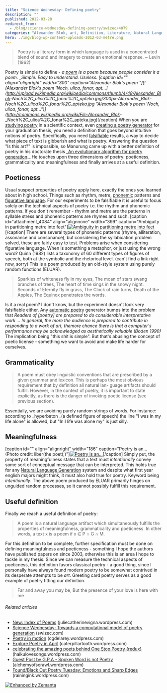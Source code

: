 ```yaml
---
title: "Science Wednesday: Defining poetry"
description: ""
published: 2012-03-28
redirect_from:
  - /blog/science-wednesday-defining-poetry/swizec/4079
categories: "Alexander Blok, art, Definition, Literature, Natural Language Generation, Online Writing, Poetry, Uncategorized"
hero: ./img/blog-wp-content-uploads-2012-03-metre.png
---
```


> Poetry is a literary form in which language is used in a concentrated blend of sound and imagery to create an emotional response. ~ Levin (1962)

Poetry is simple to define - _a [poem](http://en.wikipedia.org/wiki/Poetry "Poetry") is a poem because people consider it a poem. \_Simple. Easy to understand. Useless. \[caption id="" align="alignright" width="300" caption="Alexander Blok's poem "]\[![Alexander Blok's poem 'Noch, ulica, fonar, apt...]\(<http://upload.wikimedia.org/wikipedia/commons/thumb/4/48/Alexander_Blok>_-_Noch%2C_ulica%2C_fonar%2C_apteka.jpg/300px-Alexander_Blok_-_Noch%2C_ulica%2C_fonar%2C_apteka.jpg "Alexander Blok's poem 'Noch, ulica, fonar, apt...")](<http://commons.wikipedia.org/wiki/File:Alexander_Blok>_-_Noch%2C_ulica%2C_fonar%2C_apteka.jpg)\[/caption] When you are [studying poetry](http://swizec.com/blog/science-wednesday-towards-a-computational-model-of-poetry-generation/swizec/3855) in a scientific context, even [creating a poetry generator](https://github.com/Swizec/Le-Thesis) for your graduation thesis, you need a definition that goes beyond intuitive notions of poetry. Specifically, you need [falsifiable](http://en.wikipedia.org/wiki/Falsifiability "Falsifiability") results, a way to decide what piece of text is gibberish and what is poetry. Answering the question "Is this art?" is impossible, so Manurung came up with a better definition of poetry in his doctorate thesis _[An evolutionary algorithm for poetry generation](http://academic.research.microsoft.com/Paper/2348039.aspx).\_ He touches upon three dimensions of poetry: poeticness, grammaticality and meaningfulness and finally arrives at a useful definition.

## Poeticness

Usual suspect properties of poetry apply here, exactly the ones you learned about in high school. Things such as rhythm, metre, [phonemic](http://en.wikipedia.org/wiki/Phoneme "Phoneme") patterns and [figurative language](http://en.wikipedia.org/wiki/Literal_and_figurative_language "Literal and figurative language"). For our experiments to be falsifiable it is useful to focus solely on the technical aspects of poetry i.e. the rhythm and phonemic patterns. If you don't remember - rhythm and metre are the patterns in syllable stress and phonemic patterns are rhymes and such. \[caption id="attachment_4084" align="alignnone" width="399" caption="Ambiguity in partitioning metre into feet"][![Ambiguity in partitioning metre into feet](http://swizec.com/blog/wp-content/uploads/2012/03/metre.png "Ambiguity in partitioning metre into feet")](./img/blog-wp-content-uploads-2012-03-metre.png)\[/caption] There are several types of phonemic patterns (rhyme, alliteration, assonance and consonance), but considering the syllabication problem solved, these are fairly easy to test. Problems arise when considering figurative language. When is something a metaphor, or just using the wrong word? Quinn (1982) lists a taxonomy of 60 different types of figures of speech, both at the symbolic and the rhetorical level. (can't find a link right now, sorry) This is a poem produced by an old-style system using purely random functions (ELUAR).

> Sparkles of whiteness fly in my eyes, The moan of stars swang branches of trees, The heart of time sings in the snowy night. Seconds of Eternity fly in grass, The Clock of rain turns, Death of the Apples, The Equinox penetrates the words.

Is it a real poem? I don't know, but the experiment doesn't look very falsifiable either. Any [automatic poetry](http://en.wikipedia.org/wiki/Surrealist_techniques "Surrealist techniques") generator bumps into the problem that _Readers of \[poetry] are prepared to do considerable interpretative work ... In general, the more the audience is prepared to contribute in responding to a work of art, themore chance there is that a computer's performance may be acknowledged as aesthetically valuable (Boden 1990)_ The implication being "this shit is simple". But that's abusing the concept of poetic license - something we want to avoid and make life harder for ourselves.

## Grammaticality

> A poem must obey linguistic conventions that are prescribed by a given grammar and lexicon. This is perhaps the most obvious requirement that by definition all natural lan- guage artifacts should fulfill. However, in the context of poetry, it is important to state explicitly, as there is the danger of invoking poetic license (see previous section).

Essentially, we are avoiding purely random strings of words. For instance: according to _hyperbaton _(a defined figure of speech) the line "I was in my life alone" is allowed, but "In I life was alone my" is just silly.

## Meaningfulness

\[caption id="" align="alignright" width="186" caption="Poetry is an... (Photo credit: liber(the poet);)"][![Poetry is an...](./img/2523-4236215697_595587b794_m.jpg "Poetry is an...")](http://www.flickr.com/photos/22179411@N06/4236215697)\[/caption] Simply put, the property of meaningfulness states that a text must _intentionally_ convey some sort of conceptual message that can be interpreted. This holds true for any [Natural Language Generation](http://en.wikipedia.org/wiki/Natural_language_generation "Natural language generation") system and despite what first year english majors might think, it must also hold true for poetry. Keyword being _intentionally_. The above poem produced by ELUAR primarily hinges on unguided random processes, so it cannot possibly fulfill this requirement.

## Useful definition

Finally we reach a useful definition of poetry:

> A poem is a natural language artifact which simultaneously fulfills the properties of meaningfulness, grammaticality and poeticness. In other words, a text x is a poem if x ∈ P ∩ G ∩ M.

For this definition to be complete, further specification must be done on defining meaningfulness and poeticness - something I hope the authors have published papers on since 2003, otherwise this is an area I hope to tackle in my thesis. Since we can measure the technical aspects of poeticness, this definition favors classical poetry - a good thing, since I personally have always found modern poetry to be somewhat contrived in its desperate attempts to be _art_. Greeting card poetry serves as a good example of poetry fitting our definition.

> Far and away you may be, But the presence of your love is here with me

###### Related articles

- [New: Index of Poems](http://juliecatherinevigna.wordpress.com/2012/03/25/new-index-of-poems/) (juliecatherinevigna.wordpress.com)
- [Science Wednesday: Towards a computational model of poetry generation](http://swizec.com/blog/science-wednesday-towards-a-computational-model-of-poetry-generation/swizec/3855) (swizec.com)
- [Poetry in motion](http://cgdelarey.wordpress.com/2012/03/27/poetry-in-motion/) (cgdelarey.wordpress.com)
- [Explore Poetry in April](http://caterpillartooth.wordpress.com/2012/03/27/explore-poetry-in-april/) (caterpillartooth.wordpress.com)
- [celebrating the amazing poets behind One Stop Poetry {redux}](http://haikulovesongs.wordpress.com/2012/03/27/celebrating-the-amazing-poets-behind-one-stop-poetry-redux/) (haikulovesongs.wordpress.com)
- [Guest Post by G.P.A - Spoken Word is not Poetry](http://alchemyofscrawl.wordpress.com/2012/03/24/guest-post-by-g-p-a-spoken-word-is-not-poetry/) (alchemyofscrawl.wordpress.com)
- [Found/Black Out Poetry Tuesday: Emotions and Sharp Edges](http://rainingink.wordpress.com/2012/03/27/foundblack-out-poetry-tuesday-2/) (rainingink.wordpress.com)

[![Enhanced by Zemanta](http://img.zemanta.com/zemified_e.png?x-id=d0ed91b7-a024-40cd-a4be-b140b8c40391)](http://www.zemanta.com/ "Enhanced by Zemanta")
